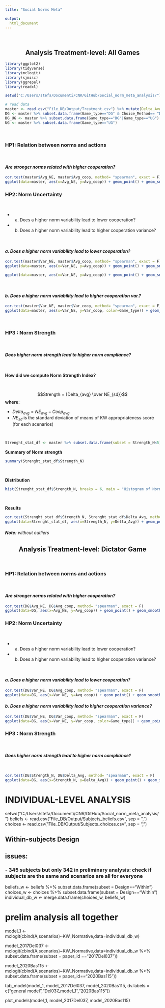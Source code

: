 ```yaml
---
title: "Social Norms Meta"

output: 
  html_document
---
```

<br>

<center><h2>Analysis Treatment-level: All Games</h2></center>

```r

library(ggplot2)
library(tidyverse)
library(mclogit)
library(sjmisc)
library(ggrepel)
library(readxl)

setwd("C:/Users/stefa/Documenti/CNR/GitHub/Social_norm_meta_analysis/")

# read data 
master <- read.csv("File_DB/Output/Treatment.csv") %>% mutate(Delta_Avg = Avg_NE - Avg_coop, Strength_N = Delta_Avg/Sd_Avg_NE)
DG <- master %>% subset.data.frame(Game_type=="DG" & Choice_Method== "Direct") %>% subset.data.frame(subset = Strength_N<5)
DG_UG <- master %>% subset.data.frame(Game_type=="DG"|Game_type=="UG")
UG <- master %>% subset.data.frame(Game_type=="UG")

```

<br>

<h3>HP1: Relation between norms and actions</h3>

<br>

<h4><i>Are stronger norms related with higher cooperation?</i></h4>

```r

cor.test(master$Avg_NE, master$Avg_coop, method= "spearman", exact = F)
ggplot(data=master, aes(x=Avg_NE, y=Avg_coop)) + geom_point() + geom_smooth(method = "lm") + ggtitle("H1 : Correlation Between Average Cooperation and Norm (NE)")

```

<h3>HP2: Norm Uncertainty</h3>

<br>

- a. Does a higher norm variability lead to lower cooperation?
- b. Does a higher norm variability lead to higher cooperation variance?

<br>

<h4><i>a. Does a higher norm variability lead to lower cooperation?</i></h4>

```r

cor.test(master$Var_NE, master$Avg_coop, method= "spearman", exact = F)
ggplot(data=master, aes(x=Var_NE, y=Avg_coop)) + geom_point() + geom_smooth() + ggtitle("H2a : Correlation Between Average Cooperation and Norm Variance (NE)")

ggplot(data=master, aes(x=Var_NE, y=Avg_coop)) + geom_point() + geom_smooth() + ggtitle("H2a : Correlation Between Average Cooperation and Norm Variance (NE)") + facet_grid(~game_type)

```

<br>

<h4><i>b. Does a higher norm variability lead to higher cooperation var.?</i></h4>

```r

cor.test(master$Var_NE, master$Var_coop, method= "spearman", exact = F)
ggplot(data=master, aes(x=Var_NE, y=Var_coop, color=Game_type)) + geom_point() + geom_smooth() + ggtitle("H2b : Correlation Between Variance Cooperation and Norm (NE)")

```

<br>

<h3>HP3 : Norm Strength</h3>

<br>

<h4><i>Does higher norm strength lead to higher norm compliance?</i></h4>

<br>

<b>How did we compute Norm Strength Index?</b>

<br>

$$Strength = {Delta_{avg} \over NE_{sd}}$$
<b>where:</b>

- $Delta_{avg} = NE_{avg} - Coop_{avg}$
- $NE_{sd}$ is the standard deviation of means of KW appropriateness score (for each scenarios)

<br>

```r
Strenght_stat_df <- master %>% subset.data.frame(subset = Strength_N<5)
```

<b>Summary of Norm strength</b>

```r
summary(Strenght_stat_df$Strength_N)
```

<br>

<b>Distribution</b>

```r
hist(Strenght_stat_df$Strength_N, breaks = 6, main = "Histogram of Norm Strength", xlab = "Strength Norm", border = "#edf6f9", col = "#001d3d")
```

<br>

<b>Results</b>

```r
cor.test(Strenght_stat_df$Strength_N, Strenght_stat_df$Delta_Avg, method= "spearman", exact = F)
ggplot(data=Strenght_stat_df, aes(x=Strength_N, y=Delta_Avg)) + geom_point() + geom_smooth(method = "lm")# + geom_text(aes(label=PaperID))

```

<h6><b>Note:</b> without outliers</h6>

<center><h2>Analysis Treatment-level: Dictator Game</center></h2>

<br>

<h3>HP1: Relation between norms and actions</h3>

<br>

<h4><i>Are stronger norms related with higher cooperation?</i></h4>

```r
cor.test(DG$Avg_NE, DG$Avg_coop, method= "spearman", exact = F)
ggplot(data=DG, aes(x=Avg_NE, y=Avg_coop)) + geom_point() + geom_smooth(method = "lm") + ggtitle("H1 : Correlation Between Average Cooperation and Norm (NE)\nDG Only")
```

<h3>HP2: Norm Uncertainty</h3>

<br>

- a. Does a higher norm variability lead to lower cooperation?
- b. Does a higher norm variability lead to higher cooperation variance?

<br>

<h4><i>a. Does a higher norm variability lead to lower cooperation?</i></h4>
```r
cor.test(DG$Var_NE, DG$Avg_coop, method= "spearman", exact = F)
ggplot(data=DG, aes(x=Var_NE, y=Avg_coop)) + geom_point() + geom_smooth() + ggtitle("H2a : Correlation Between Average Cooperation and Norm Variance (NE)\nDG Only")
```

<h4><i>b. Does a higher norm variability lead to higher cooperation variance?</i></h4>
```r
cor.test(DG$Var_NE, DG$Var_coop, method= "spearman", exact = F)
ggplot(data=DG, aes(x=Var_NE, y=Var_coop, color=Game_type)) + geom_point() + geom_smooth() + ggtitle("H2b : Correlation Between Variance Cooperation and Norm (NE)\nDG Only")
```

<h3>HP3 : Norm Strength</h3>

<br>

<h4><i>Does higher norm strength lead to higher norm compliance?</i></h4>

<br>

```r

cor.test(DG$Strength_N, DG$Delta_Avg, method= "spearman", exact = F)
ggplot(data=DG, aes(x=Strength_N, y=Delta_Avg)) + geom_point() + geom_smooth(method = "lm")
```

# INDIVIDUAL-LEVEL ANALYSIS
setwd("C:/Users/stefa/Documenti/CNR/GitHub/Social_norm_meta_analysis/")
beliefs <- read.csv("File_DB/Output/Subjects_beliefs.csv", sep = ",")
choices <- read.csv("File_DB/Output/Subjects_choices.csv", sep = ",")


## Within-subjects Design

## issues: 
### - 345 subjects but only 342 in preliminary analysis: check if subjects are the same and scenarios are all for everyone

beliefs_w <- beliefs %>% subset.data.frame(subset = Design=="Within")
choices_w <- choices %>% subset.data.frame(subset = Design=="Within")
individual_db_w <- merge.data.frame(choices_w, beliefs_w)

# prelim analysis all together
model_1 <- mclogit(cbind(A,scenarios)~KW_Normative,data=individual_db_w)

model_2017Del037 <- mclogit(cbind(A,scenarios)~KW_Normative,data=individual_db_w %>% 
                            subset.data.frame(subset = paper_id =="2017Del037"))

model_2020Bas115 <- mclogit(cbind(A,scenarios)~KW_Normative,data=individual_db_w %>% 
                              subset.data.frame(subset = paper_id=="2020Bas115"))

tab_model(model_1, model_2017Del037, 
          model_2020Bas115, 
          dv.labels = c("general model","Del037_model_1","2020Bas115"))

plot_models(model_1, model_2017Del037, 
          model_2020Bas115)
